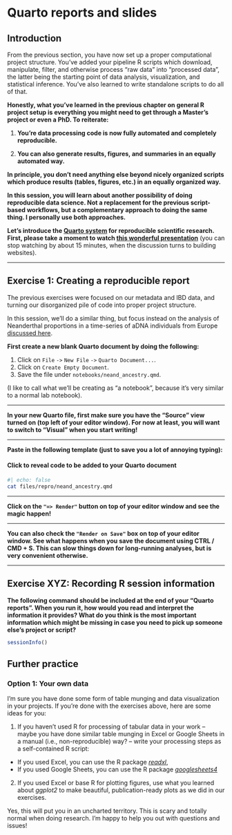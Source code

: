 # Quarto reports and slides

## Introduction

From the previous section, you have now set up a proper computational project
structure. You've added your pipeline R scripts which download, manipulate,
filter, and otherwise process "raw data" into "processed data", the latter
being the starting point of data analysis, visualization, and statistical
inference. You've also learned to write standalone scripts to do all of that.

**Honestly, what you've learned in the previous chapter on general R project
setup is everything you might need to get through a Master's project or even
a PhD. To reiterate:**

1. **You're data processing code is now fully automated and completely reproducible.**

2. **You can also generate results, figures, and summaries in an equally
automated way.**

**In principle, you don't need anything else beyond nicely organized scripts
which produce results (tables, figures, etc.) in an equally organized way.**

**In this session, you will learn about another possibility of doing 
reproducible data science. Not a replacement for the previous script-based
workflows, but a complementary approach to doing the same thing. I personally
use both approaches.**

**Let's introduce the [Quarto system](https://quarto.org) for reproducible
scientific research. First, please take a moment to watch
[this wonderful presentation](https://www.youtube.com/watch?v=_f3latmOhew)**
(you can stop watching by about 15 minutes, when the discussion turns to
building websites).

---

## Exercise 1: Creating a reproducible report

The previous exercises were focused on our metadata and IBD data, and turning
our disorganized pile of code into proper project structure.

In this session, we'll do a similar thing, but focus instead on the
analysis of Neanderthal proportions in a time-series of aDNA individuals from
Europe [discussed here](https://bodkan.net/simgen/tidy-viz.html#part-2-practicing-visualization-on-time-series-data).

**First create a new blank Quarto document by doing the following:**

1. Click on `File` `->` `New File` `->` `Quarto Document...`.
2. Click on `Create Empty Document`.
3. Save the file under `notebooks/neand_ancestry.qmd`.

(I like to call what we'll be creating as "a notebook", because it's very
similar to a normal lab notebook).

---

**In your new Quarto file, first make sure you have the "Source" view turned
on (top left of your editor window). For now at least, you will want to switch
to "Visual" when you start writing!**

---

**Paste in the following template (just to save you a lot of annoying typing):**

::: {.callout-note collapse="true" icon=false}
#### Click to reveal code to be added to your Quarto document

```bash
#| echo: false
cat files/repro/neand_ancestry.qmd
```

:::

---

**Click on the `"=> Render"` button on top of your editor window and see the
magic happen!**

---

**You can also check the `"Render on Save"` box on top of your editor window.
See what happens when you save the document using CTRL / CMD + S. This can
slow things down for long-running analyses, but is very convenient otherwise.**

---






## Exercise XYZ: Recording R session information

**The following command should be included at the end of your "Quarto reports".
When you run it, how would you read and interpret the information it provides?
What do you think is the most important information which might be missing in
case you need to pick up someone else's project or script?**

```r
sessionInfo()
```





## Further practice

### Option 1: Your own data

I'm sure you have done some form of table munging and data visualization in your
projects. If you're done with the exercises above, here are some ideas for you:

1. If you haven't used R for processing of tabular data in your work -- maybe
you have done similar table munging in Excel or Google Sheets in a manual
(i.e., non-reproducible) way? -- write your processing steps as a self-contained
R script:

- If you used Excel, you can use the R package [_readxl_](https://readxl.tidyverse.org),
- If you used Google Sheets, you can use the R package [_googlesheets4_](https://googlesheets4.tidyverse.org)

2. If you used Excel or base R for plotting figures, use what you learned
about _ggplot2_ to make beautiful, publication-ready plots as we did in our
exercises.

Yes, this will put you in an uncharted territory. This is scary and totally
normal when doing research. I'm happy to help you out with questions
and issues!
